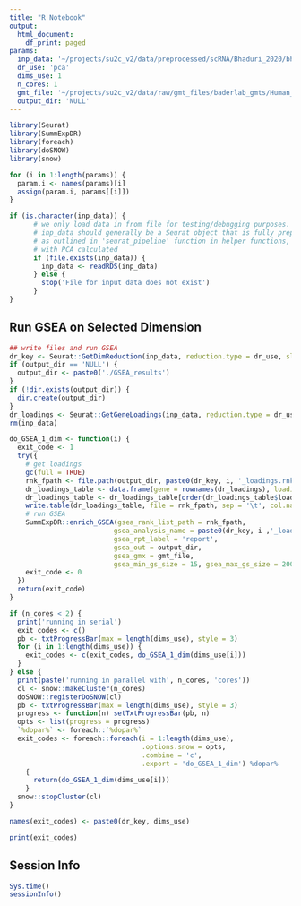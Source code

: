```yaml
---
title: "R Notebook"
output:
  html_document:
    df_print: paged
params:    
  inp_data: '~/projects/su2c_v2/data/preprocessed/scRNA/Bhaduri_2020/bhaduri_2020_tumor_seurat_scored.rds'
  dr_use: 'pca'
  dims_use: 1
  n_cores: 1
  gmt_file: '~/projects/su2c_v2/data/raw/gmt_files/baderlab_gmts/Human_GO_AllPathways_no_GO_iea_April_01_2018_symbol.gmt'
  output_dir: 'NULL'
---
```




```r
library(Seurat)
library(SummExpDR)
library(foreach)
library(doSNOW)
library(snow)

for (i in 1:length(params)) {
  param.i <- names(params)[i]
  assign(param.i, params[[i]])
}

if (is.character(inp_data)) {
      # we only load data in from file for testing/debugging purposes.
      # inp_data should generally be a Seurat object that is fully preprocessed 
      # as outlined in 'seurat_pipeline' function in helper functions,
      # with PCA calculated
      if (file.exists(inp_data)) {
        inp_data <- readRDS(inp_data)
      } else {
        stop('File for input data does not exist')
      }
}

```

## Run GSEA on Selected Dimension

``` r
## write files and run GSEA
dr_key <- Seurat::GetDimReduction(inp_data, reduction.type = dr_use, slot = 'key')
if (output_dir == 'NULL') {
  output_dir <- paste0('./GSEA_results')
}
if (!dir.exists(output_dir)) {
  dir.create(output_dir)
}
dr_loadings <- Seurat::GetGeneLoadings(inp_data, reduction.type = dr_use, dims.use = dims_use)
rm(inp_data)

do_GSEA_1_dim <- function(i) {
  exit_code <- 1
  try({
    # get loadings
    gc(full = TRUE)
    rnk_fpath <- file.path(output_dir, paste0(dr_key, i, '_loadings.rnk'))
    dr_loadings_table <- data.frame(gene = rownames(dr_loadings), loading = dr_loadings[,i], row.names = NULL)
    dr_loadings_table <- dr_loadings_table[order(dr_loadings_table$loading, decreasing = TRUE), ]
    write.table(dr_loadings_table, file = rnk_fpath, sep = '\t', col.names = FALSE, row.names = FALSE, quote = FALSE)
    # run GSEA
    SummExpDR::enrich_GSEA(gsea_rank_list_path = rnk_fpath, 
                          gsea_analysis_name = paste0(dr_key, i ,'_loadings'),
                          gsea_rpt_label = 'report',
                          gsea_out = output_dir,
                          gsea_gmx = gmt_file,
                          gsea_min_gs_size = 15, gsea_max_gs_size = 200)
    exit_code <- 0
  })
  return(exit_code)
}

if (n_cores < 2) {
  print('running in serial')
  exit_codes <- c()
  pb <- txtProgressBar(max = length(dims_use), style = 3)
  for (i in 1:length(dims_use)) {
    exit_codes <- c(exit_codes, do_GSEA_1_dim(dims_use[i]))
  }
} else {
  print(paste('running in parallel with', n_cores, 'cores'))
  cl <- snow::makeCluster(n_cores)
  doSNOW::registerDoSNOW(cl)
  pb <- txtProgressBar(max = length(dims_use), style = 3)
  progress <- function(n) setTxtProgressBar(pb, n)
  opts <- list(progress = progress)
  `%dopar%` <- foreach::`%dopar%`
  exit_codes <- foreach::foreach(i = 1:length(dims_use), 
                                 .options.snow = opts, 
                                 .combine = 'c',
                                 .export = 'do_GSEA_1_dim') %dopar%
    {
      return(do_GSEA_1_dim(dims_use[i]))
    }
  snow::stopCluster(cl)
}

names(exit_codes) <- paste0(dr_key, dims_use)

print(exit_codes)

```


## Session Info
``` r
Sys.time()
sessionInfo()
```
